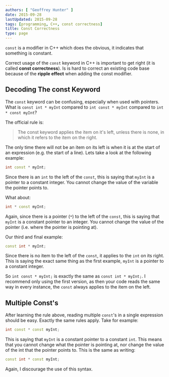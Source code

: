 ```yaml
---
authors: [ "Geoffrey Hunter" ]
date: 2015-09-28
lastUpdated: 2015-09-28
tags: [programming, C++, const correctness]
title: Const Correctness
type: page
---
```


`const` is a modifier in C++ which does the obvious, it indicates that something is constant.

Correct usage of the `const` keyword in C++ is important to get right (it is called **const correctness**). Is is hard to correct an existing code base because of the **ripple effect** when adding the const modifier.

## Decoding The const Keyword

The `const` keyword can be confusing, especially when used with pointers. What is `const int * myInt` compared to `int const * myInt` compared to `int * const myInt`?

The official rule is:

> The const keyword applies the item on it's left, unless there is none, in which it refers to the item on the right.

The only time there will not be an item on its left is when it is at the start of an expression (e.g. the start of a line). Lets take a look at the following example:

```c++    
int const * myInt;
```

Since there is an `int` to the left of the `const`, this is saying that `myInt` is a pointer to a constant integer. You cannot change the value of the variable the pointer points to.

What about:

```c++   
int * const myInt;
```

Again, since there is a pointer (`*`) to the left of the `const`, this is saying that `myInt` is a constant pointer to an integer. You cannot change the value of the pointer (i.e. where the pointer is pointing at).

Our third and final example:

```c++    
const int * myInt;
```

Since there is no item to the left of the `const`, it applies to the `int` on its right. This is saying the exact same thing as the first example, `myInt` is a pointer to a constant integer.

So `int const * myInt;` is exactly the same as `const int * myInt;`. I recommend only using the first version, as then your code reads the same way in every instance, the `const` always applies to the item on the left.

## Multiple Const's

After learning the rule above, reading multiple `const`'s in a single expression should be easy. Exactly the same rules apply. Take for example:

```c++   
int const * const myInt;
```

This is saying that `myInt` is a constant pointer to a constant `int`. This means that you cannot change what the pointer is pointing at, nor change the value of the int that the pointer points to. This is the same as writing:

```c++    
const int * const myInt;
```

Again, I discourage the use of this syntax.

